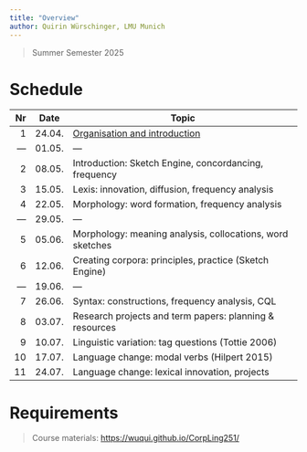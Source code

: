 ```yaml
---
title: "Overview"
author: Quirin Würschinger, LMU Munich
---
```


> Summer Semester 2025

# Schedule

| Nr  | Date   | Topic                                                     |
|----:|--------|-----------------------------------------------------------|
|   1 | 24.04. | [Organisation and introduction](01 - Organisation and introduction.md) |
| --- | 01.05. | ---                                                       |
|   2 | 08.05. | Introduction: Sketch Engine, concordancing, frequency     |
|   3 | 15.05. | Lexis: innovation, diffusion, frequency analysis          |
|   4 | 22.05. | Morphology: word formation, frequency analysis            |
| --- | 29.05. | ---                                                       |
|   5 | 05.06. | Morphology: meaning analysis, collocations, word sketches |
|   6 | 12.06. | Creating corpora: principles, practice (Sketch Engine)    |
| --- | 19.06. | ---                                                       |
|   7 | 26.06. | Syntax: constructions, frequency analysis, CQL            |
|   8 | 03.07. | Research projects and term papers: planning & resources   |
|   9 | 10.07. | Linguistic variation: tag questions (Tottie 2006)         |
|  10 | 17.07. | Language change: modal verbs (Hilpert 2015)               |
|  11 | 24.07. | Language change: lexical innovation, projects             |

# Requirements

> Course materials: <https://wuqui.github.io/CorpLing251/> 